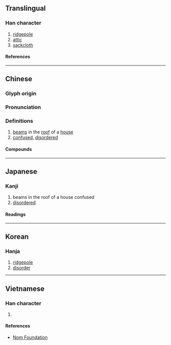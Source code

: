 {{character info/new}}
==Translingual==

===Han character===
{{Han char|rn=75|rad=木|as=08|sn=12|four=44227|canj=DDCSH|ids=⿱林分}}

# [[ridgepole]]
# [[attic]]
# [[sackcloth]]

====References====
{{Han ref|kx=0535.070|dkj=14995|dj=0923.020|hdz=21226.060|uh=68FC}}

----

==Chinese==
{{zh-forms}}

===Glyph origin===
{{Han etym}}

===Pronunciation===
{{zh-pron
|m=fén,fèn,fēn
|c=fan4
|mc=y
|oc=y
|ma=
|cat=n,a
}}

===Definitions===
{{zh-hanzi}}

# [[beam]]s in the [[roof]] of a [[house]]
# [[confused]], [[disorder]]ed

====Compounds====
{{zh-der|治絲而棼|治絲益棼|棼棼|貫手著棼}}

----

==Japanese==

===Kanji===
{{ja-kanji|grade=|rs=木08}}

# beams in the roof of a house confused
# [[disordered]]

====Readings====
{{ja-readings
|on=ふん, ぶん
|kun=むなぎ
}}

----

==Korean==

===Hanja===
{{ko-hanja|분}}

# [[ridgepole]]
# [[disorder]]

----

==Vietnamese==

===Han character===
{{vi-readings|rs=木08|reading=[[phân]], [[phần]]}}

# {{rfdef|vi|sort=木08}}

====References====
* [http://nomfoundation.org/common/nom_details.php?codepoint=68fc Nom Foundation]